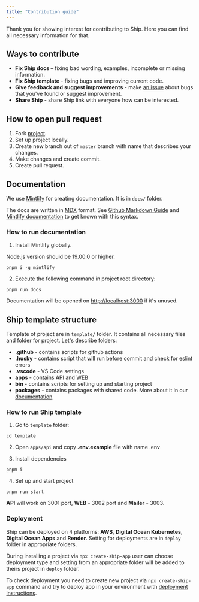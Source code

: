 ```yaml
---
title: "Contribution guide"
---
```


Thank you for showing interest for contributing to Ship. Here you can find all necessary information for that.

## Ways to contribute

- **Fix Ship docs** – fixing bad wording, examples, incomplete or missing information.
- **Fix Ship template** - fixing bugs and improving current code.
- **Give feedback and suggest improvements** - make [an issue](https://github.com/paralect/ship/issues) about bugs that you've found or suggest improvement.
- **Share Ship** - share Ship link with everyone how can be interested.

## How to open pull request
1. Fork [project](https://github.com/paralect/ship).
2. Set up project locally.
3. Create new branch out of `master` branch with name that describes your changes.
4. Make changes and create commit.
5. Create pull request.

## Documentation

We use [Mintlify](https://mintlify.com/) for creating documentation. It is in `docs/` folder.

The docs are written in [MDX](https://mdxjs.com/) format. See [Github Markdown Guide](https://docs.github.com/en/get-started/writing-on-github/getting-started-with-writing-and-formatting-on-github/basic-writing-and-formatting-syntax)
and [Mintlify documentation](https://mintlify.com/docs/quickstart) to get known with this syntax.

### How to run documentation

1. Install Mintlify globally.

<Warning>
  Node.js version should be 19.00.0 or higher.
</Warning>

```shell
pnpm i -g mintlify
```

2. Execute the following command in project root directory:

```shell
pnpm run docs
```

Documentation will be opened on [http://localhost:3000](http://localhost:3000) if it's unused.

## Ship template structure

Template of project are in `template/` folder. It contains all necessary files and folder for project.
Let's describe folders:

- **.github** - contains scripts for github actions
- **.husky** - contains script that will run before commit and check for eslint errors
- **.vscode** - VS Code settings
- **apps** - contains [API](/api-reference/overview.mdx) and [WEB](/web/overview.mdx)
- **bin** - contains scripts for setting up and starting project
- **packages** - contains packages with shared code. More about it in our [documentation](/package-sharing/overview.mdx)

### How to run Ship template

1. Go to `template` folder:
```shell
cd template
```

2. Open `apps/api` and copy **.env.example** file with name .env

3. Install dependencies

```shell
pnpm i
```

4. Set up and start project

```shell
pnpm run start
```

**API** will work on 3001 port, **WEB** - 3002 port and **Mailer** - 3003.

### Deployment

Ship can be deployed on 4 platforms: **AWS**, **Digital Ocean Kubernetes**, **Digital Ocean Apps** and **Render**.
Setting for deployments are in `deploy` folder in appropriate folders.

During installing a project via `npx create-ship-app` user can choose deployment type and setting from an appropriate folder will be added to theirs project in `deploy` folder.

To check deployment you need to create new project via `npx create-ship-app` command and try to deploy app in your environment with [deployment instructions](/deployment).

